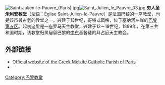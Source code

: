 [[File:Saint-Julien-le-Pauvre_(Paris).jpg|thumb]][[File:Saint_Julien_le_Pauvre_03.jpg|thumb]]
'''穷人圣朱利安教堂'''（法语：Église Saint-Julien-le-Pauvre）是法国巴黎的一座教堂，也是该市最古老的教堂之一，兴建于13世纪，哥特式风格，位于塞纳河左岸的[[巴黎第五区|巴黎第五区]]。起初这里是一座罗马天主教堂，兴建于12－19世纪，1889年，在第三共和国时期，该教堂归属居留巴黎的[[中东|中东]]基督徒的拜占庭天主教会。

== 外部链接 ==
{{commonscat|Église Saint-Julien-le-Pauvre}}
* [https://web.archive.org/web/20110303091302/http://www.sjlpmelkites.org/ Official website of the Greek Melkite Catholic Parish of Paris]
* {{Structurae|id=s0011615|title=Église Saint-Julien-le-Pauvre}}

{{coord|48|51|7.5|N|2|20|49.5|E|type:landmark|display=title}}

[[Category:巴黎教堂|Category:巴黎教堂]]